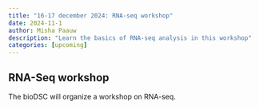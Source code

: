 ```yaml
---
title: "16-17 december 2024: RNA-seq workshop"
date: 2024-11-1
author: Misha Paauw
description: "Learn the basics of RNA-seq analysis in this workshop"
categories: [upcoming]
---
```


## RNA-Seq workshop

The bioDSC will organize a workshop on RNA-seq. 